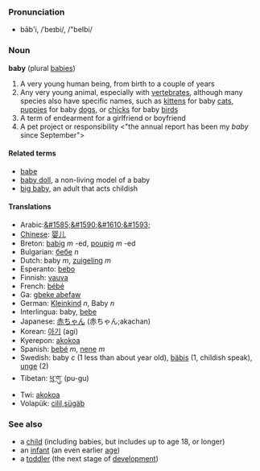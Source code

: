 ===Pronunciation===
*bāb'i, /ˈbeɪbi/, /"beIbi/

===Noun===
'''baby''' (plural [[babies]])

#A very young human being, from birth to a couple of years
#Any very young animal, especially with [[vertebrate]]s, although many species also have specific names, such as [[kitten]]s for baby [[cat]]s, [[puppy|puppies]] for baby [[dog]]s, or [[chick]]s for baby [[bird]]s
#A term of endearment for a girlfriend or boyfriend
#A pet project or responsibility <"the annual report has been my ''baby'' since September">

====Related terms====
*[[babe]]
*[[baby doll]], a non-living model of a baby
*[[big baby]], an adult that acts childish
====Translations====
*Arabic:[[ &#1585;&#1590;&#1610;&#1593;]]
*[[Chinese]]: [[婴儿]]
*Breton: [[babig]] ''m'' -ed, [[poupig]] ''m'' -ed
*Bulgarian: [[бебе]] ''n''
*Dutch: baby ''m'', [[zuigeling]] ''m''
*Esperanto: [[bebo]]
*Finnish: [[vauva]]
*French: [[bébé]]
*Ga: [[gbeke abefaw]]
*German: [[Kleinkind]] ''n'', Baby ''n''
*Interlingua: baby, [[bebe]]
*Japanese: [[赤ちゃん]] (赤ちゃん;akachan)
*Korean: [[아기]] (agi)
*Kyerepon: [[akokoa]]
*Spanish: [[bebé]] ''m'', [[nene]] ''m''
*Swedish: baby ''c'' (1 less than about year old), [[bäbis]] (1, childish speak), [[unge]] (2)
*Tibetan: [[ཕུ་གུ་]] (pu-gu)
*Twi: [[akokoa]]
*Volapük: [[cilil]],[[sügäb]]

===See also===
*a [[child]] (including babies, but includes up to age 18, or longer)
*an [[infant]] (an even earlier [[age]])
*a [[toddler]] (the next stage of [[develop]]ment)